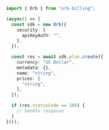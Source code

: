 ```typescript CreatePlan.ts
import { Orb } from "orb-billing";

(async() => {
  const sdk = new Orb({
    security: {
      apiKeyAuth: "",
    },
  });

  const res = await sdk.plan.create({
    currency: "US Dollar",
    metadata: {},
    name: "string",
    prices: [
      "string",
    ],
  });

  if (res.statusCode == 200) {
    // handle response
  }
})();
```
